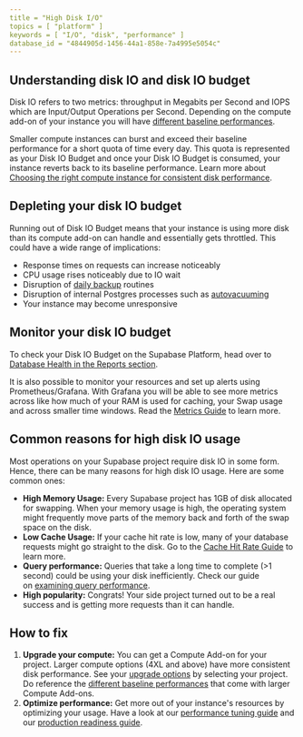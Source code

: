 ```yaml
---
title = "High Disk I/O"
topics = [ "platform" ]
keywords = [ "I/O", "disk", "performance" ]
database_id = "4844905d-1456-44a1-858e-7a4995e5054c"
---
```


## Understanding disk IO and disk IO budget

Disk IO refers to two metrics: throughput in Megabits per Second and IOPS which are Input/Output Operations per Second. Depending on the compute add-on of your instance you will have [different baseline performances](/docs/guides/platform/compute-add-ons#compute-size).

Smaller compute instances can burst and exceed their baseline performance for a short quota of time every day. This quota is represented as your Disk IO Budget and once your Disk IO Budget is consumed, your instance reverts back to its baseline performance. Learn more about [Choosing the right compute instance for consistent disk performance](/docs/guides/platform/compute-add-ons#choosing-the-right-compute-instance-for-consistent-disk-performance).

## Depleting your disk IO budget

Running out of Disk IO Budget means that your instance is using more disk than its compute add-on can handle and essentially gets throttled. This could have a wide range of implications:

- Response times on requests can increase noticeably
- CPU usage rises noticeably due to IO wait
- Disruption of [daily backup](/docs/guides/platform/backups#daily-backups) routines
- Disruption of internal Postgres processes such as [autovacuuming](/docs/guides/platform/database-size#vacuum-operations)
- Your instance may become unresponsive

## Monitor your disk IO budget

To check your Disk IO Budget on the Supabase Platform, head over to [Database Health in the Reports section](https://supabase.com/dashboard/project/_/reports/database).

It is also possible to monitor your resources and set up alerts using Prometheus/Grafana. With Grafana you will be able to see more metrics across like how much of your RAM is used for caching, your Swap usage and across smaller time windows. Read the [Metrics Guide](/docs/guides/platform/metrics) to learn more.

## Common reasons for high disk IO usage

Most operations on your Supabase project require disk IO in some form. Hence, there can be many reasons for high disk IO usage. Here are some common ones:

- **High Memory Usage:** Every Supabase project has 1GB of disk allocated for swapping. When your memory usage is high, the operating system might frequently move parts of the memory back and forth of the swap space on the disk.
- **Low Cache Usage:** If your cache hit rate is low, many of your database requests might go straight to the disk. Go to the [Cache Hit Rate Guide](/docs/guides/platform/performance#hit-rate) to learn more.
- **Query performance:** Queries that take a long time to complete (>1 second) could be using your disk inefficiently. Check our guide on [examining query performance](/docs/guides/platform/performance#examining-query-performance).
- **High popularity:** Congrats! Your side project turned out to be a real success and is getting more requests than it can handle.

## How to fix

1. **Upgrade your compute:** You can get a Compute Add-on for your project. Larger compute options (4XL and above) have more consistent disk performance. See your [upgrade options](https://supabase.com/dashboard/project/_/settings/compute-and-disk) by selecting your project. Do reference the [different baseline performances](/docs/guides/platform/compute-add-ons#compute-size) that come with larger Compute Add-ons.
2. **Optimize performance:** Get more out of your instance's resources by optimizing your usage. Have a look at our [performance tuning guide](/docs/guides/platform/performance#examining-query-performance) and our [production readiness guide](/docs/guides/platform/going-into-prod#performance).
